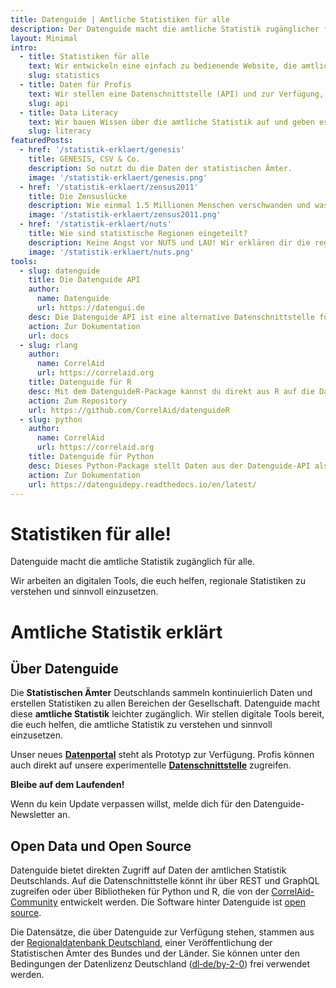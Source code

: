 ```yaml
---
title: Datenguide | Amtliche Statistiken für alle
description: Der Datenguide macht die amtliche Statistik zugänglicher für alle. Wir arbeiten an einer digitalen Plattform, die regionale Statistiken klar und prägnant darstellt, vergleichbar macht und erklärt.
layout: Minimal
intro:
  - title: Statistiken für alle
    text: Wir entwickeln eine einfach zu bedienende Website, die amtliche Statistiken durchsuchbar macht, visualisiert und erklärt.
    slug: statistics
  - title: Daten für Profis
    text: Wir stellen eine Datenschnittstelle (API) und zur Verfügung, über die Datenjournalist:innen und Programmierer:innen direkt auf die Daten der Regionalstatistik zugreifen können.
    slug: api
  - title: Data Literacy
    text: Wir bauen Wissen über die amtliche Statistik auf und geben es weiter. Wir organisieren Workshops und Hackathons bei denen wir gemeinsam mit statistischen Daten arbeiten.
    slug: literacy
featuredPosts:
  - href: '/statistik-erklaert/genesis'
    title: GENESIS, CSV & Co.
    description: So nutzt du die Daten der statistischen Ämter.
    image: '/statistik-erklaert/genesis.png'
  - href: '/statistik-erklaert/zensus2011'
    title: Die Zensuslücke
    description: Wie einmal 1.5 Millionen Menschen verschwanden und was das für unser Verständnis von statistischen Daten bedeutet.
    image: '/statistik-erklaert/zensus2011.png'
  - href: '/statistik-erklaert/nuts'
    title: Wie sind statistische Regionen eingeteilt?
    description: Keine Angst vor NUTS und LAU! Wir erklären dir die regionale Tiefe.
    image: '/statistik-erklaert/nuts.png'
tools:
  - slug: datenguide
    title: Die Datenguide API
    author:
      name: Datenguide
      url: https://datengui.de
    desc: Die Datenguide API ist eine alternative Datenschnittstelle für die amtliche Statistiken der Regionaldatenbank Deutschland
    action: Zur Dokumentation
    url: docs
  - slug: rlang
    author:
      name: CorrelAid
      url: https://correlaid.org
    title: Datenguide für R
    desc: Mit dem DatenguideR-Package kannst du direkt aus R auf die Daten der Datenguide-API zugreifen.
    action: Zum Repository
    url: https://github.com/CorrelAid/datenguideR
  - slug: python
    author:
      name: CorrelAid
      url: https://correlaid.org
    title: Datenguide für Python
    desc: Dieses Python-Package stellt Daten aus der Datenguide-API als Pandas DataFrames zur Verfügung.
    action: Zur Dokumentation
    url: https://datenguidepy.readthedocs.io/en/latest/
---
```



<MainStage>

# Statistiken für alle!

Datenguide macht die amtliche Statistik zugänglich für alle.

Wir arbeiten an digitalen Tools, die euch helfen, regionale Statistiken zu verstehen und sinnvoll einzusetzen.

</MainStage>

<BlogPostTeasers posts={frontMatter.featuredPosts}>

# Amtliche Statistik erklärt

</BlogPostTeasers>

<Intro features={frontMatter.intro}>

## Über Datenguide

Die **Statistischen Ämter** Deutschlands sammeln kontinuierlich Daten und erstellen Statistiken zu allen Bereichen der Gesellschaft. Datenguide macht diese **amtliche Statistik** leichter zugänglich. Wir stellen digitale Tools bereit, die euch helfen, die amtliche Statistik zu verstehen und sinnvoll einzusetzen.

Unser neues **[Datenportal](/statistiken)** steht als Prototyp zur Verfügung. Profis können auch direkt auf unsere experimentelle **[Datenschnittstelle](/docs/rest)** zugreifen.

</Intro>

<Subscribe>

**Bleibe auf dem Laufenden!**

Wenn du kein Update verpassen willst, melde dich für den Datenguide-Newsletter an.

</Subscribe>

<Tools features={frontMatter.tools}>

## Open Data und Open Source

Datenguide bietet direkten Zugriff auf Daten der amtlichen Statistik Deutschlands. Auf die Datenschnittstelle könnt ihr über REST und GraphQL zugreifen oder über Bibliotheken für Python und R, die von der [CorrelAid-Community](https://correlaid.org/) entwickelt werden. Die Software hinter Datenguide ist [open source](https://github.com/datenguide/datenguide).

Die Datensätze, die über Datenguide zur Verfügung stehen, stammen aus der [Regionaldatenbank Deutschland](https://www.regionalstatistik.de/genesis/online/), einer Veröffentlichung der Statistischen Ämter des Bundes und der Länder. Sie können unter den Bedingungen der Datenlizenz Deutschland ([dl‑de/by‑2-0](https://www.govdata.de/en/dl-de/by-2-0)) frei verwendet werden.

</Tools>
